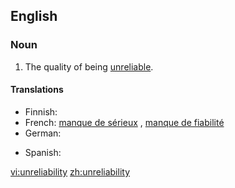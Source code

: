 ==English==

===Noun===
{{en-noun|-}}

#The quality of being [[unreliable]].

====Translations====
{{trans-top|the quality of being unreliable}}
* Finnish: {{t-|fi|epäluotettavuus}}
* French: [[manque de sérieux]] {{m}}, [[manque de fiabilité]] {{m}}
* German: {{t+|de|Unzuverlässigkeit|f}}
{{trans-mid}}
* Spanish: {{t+|es|inseguridad|f}}
{{trans-bottom}}

[[vi:unreliability]]
[[zh:unreliability]]